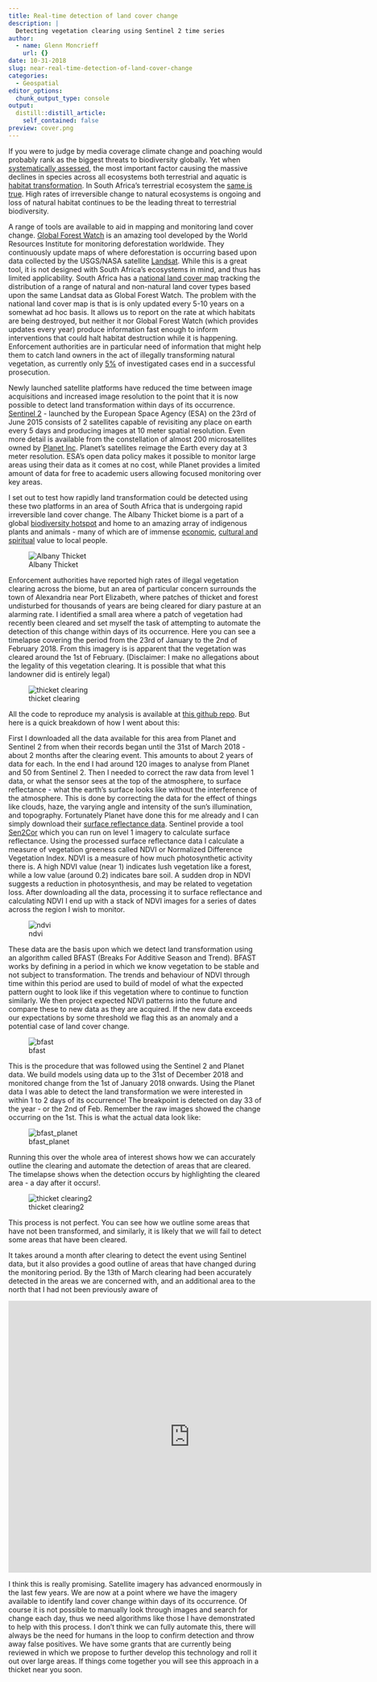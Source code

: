 ```yaml
---
title: Real-time detection of land cover change
description: |
  Detecting vegetation clearing using Sentinel 2 time series
author:
  - name: Glenn Moncrieff
    url: {}
date: 10-31-2018
slug: near-real-time-detection-of-land-cover-change
categories: 
  - Geospatial
editor_options: 
  chunk_output_type: console
output:
  distill::distill_article:
    self_contained: false
preview: cover.png
---
```


If you were to judge by media coverage climate change and poaching would probably rank as the biggest threats to biodiversity globally. Yet when [systematically assessed](https://www.worldwildlife.org/pages/living-planet-report-2018), the most important factor causing the massive declines in species across all ecosystems both terrestrial and aquatic is [habitat transformation](https://www.ipbes.net/assessment-reports/ldr). In South Africa's terrestrial ecosystem the [same is true](https://www.sanbi.org/biodiversity/building-knowledge/biodiversity-monitoring-assessment/national-biodiversity-assessment/). High rates of irreversible change to natural ecosystems is ongoing and loss of natural habitat continues to be the leading threat to terrestrial biodiversity.

A range of tools are available to aid in mapping and monitoring land cover change. [Global Forest Watch](https://www.globalforestwatch.org/) is an amazing tool developed by the World Resources Institute for monitoring deforestation worldwide. They continuously update maps of where deforestation is occurring based upon data collected by the USGS/NASA satellite [Landsat](https://landsat.usgs.gov/). While this is a great tool, it is not designed with South Africa's ecosystems in mind, and thus has limited applicability. South Africa has a [national land cover map](http://bgis.sanbi.org/DEA_Landcover/project.asp) tracking the distribution of a range of natural and non-natural land cover types based upon the same Landsat data as Global Forest Watch. The problem with the national land cover map is that is is only updated every 5-10 years on a somewhat ad hoc basis. It allows us to report on the rate at which habitats are being destroyed, but neither it nor Global Forest Watch (which provides updates every year) produce information fast enough to inform interventions that could halt habitat destruction while it is happening. Enforcement authorities are in particular need of information that might help them to catch land owners in the act of illegally transforming natural vegetation, as currently only [5%](https://www.environment.gov.za/sites/default/files/reports/nationalenvironmentalcomplianceandenforcementreport2016_17.pdf) of investigated cases end in a successful prosecution.

Newly launched satellite platforms have reduced the time between image acquisitions and increased image resolution to the point that it is now possible to detect land transformation within days of its occurrence. [Sentinel 2](https://sentinel.esa.int/web/sentinel/missions/sentinel-2) - launched by the European Space Agency (ESA) on the 23rd of June 2015 consists of 2 satellites capable of revisiting any place on earth every 5 days and producing images at 10 meter spatial resolution. Even more detail is available from the constellation of almost 200 microsatellites owned by [Planet Inc](https://www.planet.com). Planet's satellites reimage the Earth every day at 3 meter resolution. ESA's open data policy makes it possible to monitor large areas using their data as it comes at no cost, while Planet provides a limited amount of data for free to academic users allowing focused monitoring over key areas. 

I set out to test how rapidly land transformation could be detected using these two platforms in an area of South Africa that is undergoing rapid irreversible land cover change. The Albany Thicket biome is a part of a global [biodiversity hotspot](https://www.conservation.org/global/ci_south_africa/where-we-work/maputaland-pondoland-albany/Pages/maputaland-pondoland-albany-hotspot.aspx) and home to an amazing array of indigenous plants and animals - many of which are of immense [economic](https://www.sciencedirect.com/science/article/pii/S2212041617303960), [cultural and spiritual](http://www.scielo.org.za/scielo.php?pid=S0038-23532012000300016&script=sci_abstract&tlng=en) value to local people. 

![Albany Thicket](thicket.jpg "The Albany thicket biome")

Enforcement authorities have reported high rates of illegal vegetation clearing across the biome, but an area of particular concern surrounds the town of Alexandria near Port Elizabeth, where patches of thicket and forest undisturbed for thousands of years are being cleared for diary pasture at an alarming rate.  I identified a small area where a patch of vegetation had recently been cleared and set myself the task of attempting to automate the detection of this change within days of its occurrence. Here you can see a timelapse covering the period from the 23rd of January to the 2nd of February 2018. From this imagery is is apparent that the vegetation was cleared around the 1st of February. (Disclaimer: I make no allegations about the legality of this vegetation clearing. It is possible that what this landowner did is entirely legal) 

![thicket clearing](pl_gif.gif "thicket clearing")

All the code to reproduce my analysis is available at [this github repo](https://github.com/GMoncrieff/thicket_monitoring). But here is a quick breakdown of how I went about this:
  
First I downloaded all the data available for this area from Planet and Sentinel 2 from when their records began until the 31st of March 2018 - about 2 months after the clearing event. This amounts to about 2 years of data for each. In the end I had around 120 images to analyse from Planet and 50 from Sentinel 2. Then I needed to correct the raw data from level 1 data, or what the sensor sees at the top of the atmosphere, to surface reflectance - what the earth's surface looks like without the interference of the atmosphere. This is done by correcting the data for the effect of things like clouds, haze, the varying angle and intensity of the sun's illumination, and topography. Fortunately Planet have done this for me already and I can simply download their [surface reflectance data](https://assets.planet.com/marketing/PDF/Planet_Surface_Reflectance_Technical_White_Paper.pdf). Sentinel provide a tool [Sen2Cor](http://step.esa.int/main/third-party-plugins-2/sen2cor/) which you can run on level 1 imagery to calculate surface reflectance. 
Using the processed surface reflectance data I calculate a measure of vegetation greeness called NDVI or Normalized Difference Vegetation Index. NDVI is a measure of how much photosynthetic activity there is. A high NDVI value (near 1) indicates lush vegetation like a forest, while a low value (around 0.2) indicates bare soil. A sudden drop in NDVI suggests a reduction in photosynthesis, and may be related to vegetation loss. After downloading all the data, processing it to surface reflectance and calculating NDVI I end up with a stack of NDVI images for a series of dates across the region I wish to monitor.

![ndvi](stack.jpg "ndvi stack")

These data are the basis upon which we detect land transformation using an algorithm called BFAST (Breaks For Additive Season and Trend). BFAST works by defining in a period in which we know vegetation to be stable and not subject to transformation. The trends and behaviour of NDVI through time within this period are used to build of model of what the expected pattern ought to look like if this vegetation where to continue to function similarly. We then project expected NDVI patterns into the future and compare these to new data as they are acquired. If the new data exceeds our expectations by some threshold we flag this as an anomaly and a potential case of land cover change.

![bfast](bf3.png "bfast")

This is the procedure that was followed using the Sentinel 2 and Planet data. We build models using data up to the 31st of December 2018 and monitored change from the 1st of January 2018 onwards. Using the Planet data I was able to detect the land transformation we were interested in within 1 to 2 days of its occurrence! The breakpoint is detected on day 33 of the year - or the 2nd of Feb. Remember the raw images showed the change occurring on the 1st. This is what the actual data look like:

![bfast_planet](pl_bf.jpg "bfast_planet")

Running this over the whole area of interest shows how we can accurately outline the clearing and automate the detection of areas that are cleared. The timelapse shows when the detection occurs by highlighting the cleared area - a day after it occurs!.

![thicket clearing2](pl_gif2.gif "thicket clearing")

This process is not perfect. You can see how we outline some areas that have not been transformed, and similarly, it is likely that we will fail to detect some areas that have been cleared.
  
It takes around a month after clearing to detect the event using Sentinel data, but it also provides a good outline of areas that have changed during the monitoring period. By the 13th of March clearing had been accurately detected in the areas we are concerned with, and an additional area to the north that I had not been previously aware of

<iframe frameborder="0" class="juxtapose" width="720" height="540" src="https://cdn.knightlab.com/libs/juxtapose/latest/embed/index.html?uid=3055d780-ddc3-11e8-9dba-0edaf8f81e27"></iframe>

I think this is really promising. Satellite imagery has advanced enormously in the last few years. We are now at a point where we have the imagery available to identify land cover change within days of its occurrence. Of course it is not possible to manually look through images and search for change each day, thus we need algorithms like those I have demonstrated to help with this process. I don't think we can fully automate this, there will always be the need for humans in the loop to confirm detection and throw away false positives. We have some grants that are currently being reviewed in which we propose to further develop this technology and roll it out over large areas. If things come together you will see this approach in a thicket near you soon.







